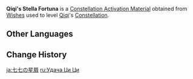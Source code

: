 {{Item Infobox
|id           = 001135
|image        = Item Stella Fortuna (5 Star).png
|type         = Constellation Activation Materials
|group        = Stella Fortuna
|quality      = 5
|description  = [[Qiqi]]'s Constellation Activation Material
|source1      = [[Wishes]]
}}
'''Qiqi's Stella Fortuna''' is a [[Constellation Activation Material]] obtained from [[Wishes]] used to level [[Qiqi]]'s [[Constellation]].

==Other Languages==
{{Other Languages
|en      = Qiqi's Stella Fortuna
|zhs     = 七七的命星
|zhs_rm  = Qīqī de Mìngxīng
|zht     = 七七的命星
|zht_rm  = Qīqī de Mìngxīng
|zh_tl   = Qiqi's {{Lex|Stella Fortuna|zh}}
|ja      = {{Rubi|七|な|七|な}}の星屑
|ja_rm   = Nana no Hoshikuzu
|ja_tl   = Qiqi's {{Lex|Stella Fortuna|ja}}
|ko      = 치치의 운명의 별
|ko_rm   = Chichi-ui Unmyeong-ui Byeol
|ko_tl   = Qiqi's {{Lex|Stella Fortuna|ko}}
|es      = Stella Fortuna de Qiqi
|es_tl   = Qiqi's Stella Fortuna
|fr      = Stella Fortuna de Qiqi
|fr_tl   = Qiqi's Stella Fortuna
|ru      = <!--Удача Ци Ци-->
|ru_tl   = <!--Qiqi's {{Lex|Stella Fortuna|ru}}-->
|th      = ดวงดาวแห่งชีวิตของ Qiqi
|th_rm   = Duangdao haeng Chiwit khong Qiqi
|th_tl   = Qiqi's {{Lex|Stella Fortuna|th}}
|vi      = Chòm Sao Của Qiqi
|vi_tl   = Qiqi's {{Lex|Stella Fortuna|vi}}
|de      = Stella Fortuna von Qiqi
|de_tl   = Qiqi's Stella Fortuna
|id      = Qiqi's Stella Fortuna
|pt      = <!--Constelação de Qiqi/Stella Fortuna de Qiqi-->
|pt_tl   = <!--Qiqi's Stella Fortuna-->
|tr      = <!--Qiqi' Yaşam Yıldızı-->
|tr_tl   = <!--Qiqi's Stella Fortuna-->
|it      = Stella Fortuna di Qiqi
|it_tl   = Qiqi's Stella Fortuna
}}

==Change History==
{{Change History|1.0}}

[[ja:七七の星屑]]
[[ru:Удача Ци Ци]]